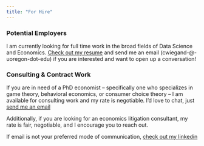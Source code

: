 ```yaml
---
title: "For Hire"
---
```


### Potential Employers

I am currently looking for full time work in the broad fields of Data Science and Economics. [Check out my resume](cv/index.qmd) and send me an email (cwiegand-@-uoregon-dot-edu) if you are interested and want to open up a conversation!

### Consulting & Contract Work

If you are in need of a PhD economist -- specifically one who specializes in game theory, behavioral economics, or consumer choice theory -- I am available for consulting work and my rate is negotiable. I'd love to chat, just [send me an email](mailto:cwiegand@ureogon.edu)

Additionally, if you are looking for an economics litigation consultant, my rate is fair, negotiable, and I encourage you to reach out. 

If email is not your preferred mode of communication, [check out my linkedin](https://www.linkedin.com/in/connor-wiegand)